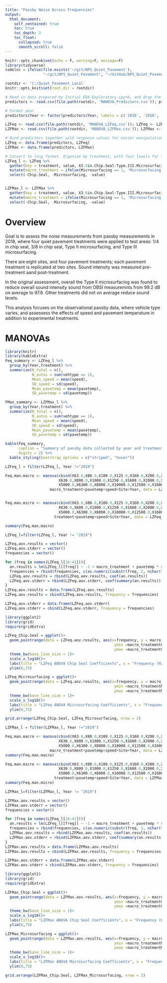 ```yaml
---
title: "Passby Noise Across Frequencies"
output: 
  html_document:
    self_contained: true
    toc: true
    toc_depth: 3
    toc_float:
      collapsed: true
      smooth_scroll: false
---
```


<!-- saved from url=(0014)about:internet -->
<!-- This needs to be manually added to the second line of the html -->

```r
knitr::opts_chunk$set(echo = F, warning=F, message=F)
library(tidyverse)
codeloc = ifelse(file.exists('~/git/NPS_Quiet_Pavement'),
                 "~/git/NPS_Quiet_Pavement", "~/GitHub/NPS_Quiet_Pavement")

rootdir <- 'C:/Quiet_Pavement_Local'
knitr::opts_knit$set(root.dir = rootdir)

# Read in data prepared by Initial EDA Exploratory.ipynb, and drop the first column of rownames.
predictors <- read.csv(file.path(rootdir, 'MANOVA_Predictors.csv')); predictors <- predictors[-grep('^X$', names(predictors))]

# Format year
predictors$Year <- factor(predictors$Year, labels = c('2016', '2018', '2019')) # From 0, 1, 2

LZFeq <- read.csv(file.path(rootdir, 'MANOVA_LZFeq.csv')); LZFeq <- LZFeq[-grep('^X$', names(LZFeq))] 
LZFMax <- read.csv(file.path(rootdir, 'MANOVA_LZFMax.csv')); LZFMax <- LZFMax[-grep('^X$', names(LZFMax))]

# Bind predictors together with response values for easier manipulation
LZFeq <- data.frame(predictors, LZFeq)
LZFMax <- data.frame(predictors, LZFMax)

# Convert to long format. Organize by treatment, with four levels for the treatments in 2018. 
LZFeq_l <- LZFeq %>% 
  gather(key = treatment, value, X3.8in.Chip.Seal:Type.III.Microsurfacing) %>%
  mutate(macro_treatment = ifelse(Microsurfacing == 1, 'Microsurfacing', 'Chip.Seal')) %>%
  select(-Chip.Seal, -Microsurfacing, -value)


LZFMax_l <- LZFMax %>% 
  gather(key = treatment, value, X3.8in.Chip.Seal:Type.III.Microsurfacing) %>%
  mutate(macro_treatment = ifelse(Microsurfacing == 1, 'Microsurfacing', 'Chip.Seal')) %>%
  select(-Chip.Seal, -Microsurfacing, -value)

```

# Overview

Goal is to assess the noise measurements from passby measurements in 2018, where four quiet pavement treatments were applied to test areas: 1/4 in chip seal, 3/8 in chip seal, Type II microsurfacing, and Type III microsurfacing. 

There are eight sites, and four pavement treatments; each pavement treatment is replicated at two sites. Sound intensity was measured pre-treatment aand post-treatment.

In the original assessment, overall the Type II microsurfacing was found to reduce overall sound intensity sound from OBSI measuremnts from 99.2 dB on average to 97.6. Other treatments did not on average reduce sound levels.

This analysis focuses on the observational passby data, where vehicle type varies, and assessess the effects of speed and pavement temperature in addition to experimental treatments.

# MANOVAs 

```r
library(knitr)
library(kableExtra)
Feq_summary <- LZFeq_l %>%
  group_by(Year,treatment) %>%  
  summarize(N_total = n(),
            N_autos = sum(vehtype == 1),
            Mean_speed = mean(speed),
            SD_speed = sd(speed),
            Mean_pavetemp = mean(pavetemp),
            SD_pavetemp = sd(pavetemp))

FMax_summary <- LZFMax_l %>%
  group_by(Year,treatment) %>%  
  summarize(N_total = n(),
            N_autos = sum(vehtype == 1),
            Mean_speed = mean(speed),
            SD_speed = sd(speed),
            Mean_pavetemp = mean(pavetemp),
            SD_pavetemp = sd(pavetemp))

kable(Feq_summary,
      caption = "Summary of passby data collected by year and treatment.",
      digits = 2) %>% 
  kable_styling(bootstrap_options = c("striped", "hover")) 

```

```r

LZFeq_l = filter(LZFeq_l, Year !="2019")

Feq.man.macro <- manova(cbind(X63.0,X80.0,X100.0,X125.0,X160.0,X200.0,X250.0,X315.0,X400.0,X500.0,
                        X630.0,X800.0,X1000.0,X1250.0,X1600.0,X2000.0,X2500.0,X3150.0,X4000.0,
                        X5000.0,X6300.0,X8000.0,X10000.0,X12500.0,X16000.0,X20000.0)~
                    macro_treatment+pavetemp+speed+Site+Year, data = LZFeq_l)


Feq.man.micro <- manova(cbind(X63.0,X80.0,X100.0,X125.0,X160.0,X200.0,X250.0,X315.0,X400.0,X500.0,
                        X630.0,X800.0,X1000.0,X1250.0,X1600.0,X2000.0,X2500.0,X3150.0,X4000.0,
                        X5000.0,X6300.0,X8000.0,X10000.0,X12500.0,X16000.0,X20000.0)~
                      treatment+pavetemp+speed+Site+Year, data = LZFeq_l)

summary(Feq.man.macro)
```

```r
LZFeq_l=filter(LZFeq_l, Year != "2019")

LZFeq.aov.results = vector()
LZFeq.aov.stderr = vector()
frequencies = vector()

for (freq in names(LZFeq_l[16:41])){
  an.results = lm(LZFeq_l[[freq]] ~ -1 + macro_treatment + pavetemp * speed + Site + Year, data = LZFeq_l)
  frequencies = rbind(frequencies, c(as.numeric(substr(freq, 2, nchar(freq)))))
  LZFeq.aov.results = rbind(LZFeq.aov.results, coef(an.results))
  LZFeq.aov.stderr = rbind(LZFeq.aov.stderr, coef(summary(an.results))[,"Std. Error"])
}
LZFeq.aov.results = data.frame(LZFeq.aov.results)
LZFeq.aov.results = cbind(LZFeq.aov.results, frequency = frequencies)

LZFeq.aov.stderr = data.frame(LZFeq.aov.stderr)
LZFeq.aov.stderr = cbind(LZFeq.aov.stderr, frequency = frequencies)
``` 


```r
library(ggplot2)
library(grid)
require(gridExtra)

LZFeq_Chip.Seal = ggplot()+
  geom_pointrange(data = LZFeq.aov.results, aes(x=frequency, y = macro_treatmentChip.Seal,
                                                 ymin =macro_treatmentChip.Seal + LZFeq.aov.stderr$macro_treatmentChip.Seal*-2,
                                                 ymax =macro_treatmentChip.Seal +LZFeq.aov.stderr$macro_treatmentChip.Seal*2))+
  theme_bw(base_line_size = 1)+
  scale_x_log10()+
  labs(title = "LZFeq ANOVA Chip Seal Coefficients", x = "Frequency (Hz)", y = "Sound Intensity (dB)")+
  ylim(0,75)

LZFeq_Microsurfacing = ggplot()+
  geom_pointrange(data = LZFeq.aov.results, aes(x=frequency, y = macro_treatmentMicrosurfacing,
                                                 ymin =macro_treatmentMicrosurfacing + LZFeq.aov.stderr$macro_treatmentMicrosurfacing*-2,
                                                 ymax =macro_treatmentMicrosurfacing +LZFeq.aov.stderr$macro_treatmentMicrosurfacing*2))+
  theme_bw(base_line_size = 1)+
  scale_x_log10()+
  labs(title = "LZFeq ANOVA Microsurfacing Coefficients", x = "Frequency (Hz)", y = "Sound Intensity (dB)")+
  ylim(0,75)

grid.arrange(LZFeq_Chip.Seal, LZFeq_Microsurfacing, nrow = 2)

```









```r
LZFMax_l = filter(LZFMax_l, Year !="2019")

Feq.man.macro <- manova(cbind(X63.0,X80.0,X100.0,X125.0,X160.0,X200.0,X250.0,X315.0,X400.0,X500.0,
                        X630.0,X800.0,X1000.0,X1250.0,X1600.0,X2000.0,X2500.0,X3150.0,X4000.0,
                        X5000.0,X6300.0,X8000.0,X10000.0,X12500.0,X16000.0,X20000.0)~
                    macro_treatment+pavetemp+speed+Site+Year, data = LZFMax_l)
summary(Feq.man.macro)

Feq.man.micro <- manova(cbind(X63.0,X80.0,X100.0,X125.0,X160.0,X200.0,X250.0,X315.0,X400.0,X500.0,
                        X630.0,X800.0,X1000.0,X1250.0,X1600.0,X2000.0,X2500.0,X3150.0,X4000.0,
                        X5000.0,X6300.0,X8000.0,X10000.0,X12500.0,X16000.0,X20000.0)~
                      treatment+pavetemp+speed+Site+Year, data = LZFMax_l)
summary(Feq.man.micro)

```
```r
LZFMax_l=filter(LZFMax_l, Year != "2019")

LZFMax.aov.results = vector()
LZFMax.aov.stderr = vector()
frequencies = vector()

for (freq in names(LZFeq_l[16:41])){
  an.results = lm(LZFeq_l[[freq]] ~ -1 + macro_treatment + pavetemp * speed + Site + Year, data = LZFMax_l)
  frequencies = rbind(frequencies, c(as.numeric(substr(freq, 2, nchar(freq)))))
  LZFMax.aov.results = rbind(LZFMax.aov.results, coef(an.results))
  LZFMax.aov.stderr = rbind(LZFMax.aov.stderr, coef(summary(an.results))[,"Std. Error"])
}
LZFMax.aov.results = data.frame(LZFMax.aov.results)
LZFMax.aov.results = cbind(LZFMax.aov.results, frequency = frequencies)

LZFMax.aov.stderr = data.frame(LZFMax.aov.stderr)
LZFMax.aov.stderr = cbind(LZFMax.aov.stderr, frequency = frequencies)
```



```r
library(ggplot2)
library(grid)
require(gridExtra)

LZFMax_Chip.Seal = ggplot()+
  geom_pointrange(data = LZFMax.aov.results, aes(x=frequency, y = macro_treatmentChip.Seal,
                                                 ymin =macro_treatmentChip.Seal + LZFMax.aov.stderr$macro_treatmentChip.Seal*-2,
                                                 ymax =macro_treatmentChip.Seal +LZFMax.aov.stderr$macro_treatmentChip.Seal*2))+
  theme_bw(base_line_size = 1)+
  scale_x_log10()+
  labs(title = "LZFMax ANOVA Chip Seal Coefficients", x = "Frequency (Hz)", y = "Sound Intensity (dB)")+
  ylim(0,75)

LZFMax_Microsurfacing = ggplot()+
  geom_pointrange(data = LZFMax.aov.results, aes(x=frequency, y = macro_treatmentMicrosurfacing,
                                                 ymin =macro_treatmentMicrosurfacing + LZFMax.aov.stderr$macro_treatmentMicrosurfacing*-2,
                                                 ymax =macro_treatmentMicrosurfacing +LZFMax.aov.stderr$macro_treatmentMicrosurfacing*2))+
  theme_bw(base_line_size = 1)+
  scale_x_log10()+
  labs(title = "LZFMax ANOVA Microsurfacing Coefficients", x = "Frequency (Hz)", y = "Sound Intensity (dB)")+
  ylim(0,75)

grid.arrange(LZFMax_Chip.Seal, LZFMax_Microsurfacing, nrow = 2)
```








